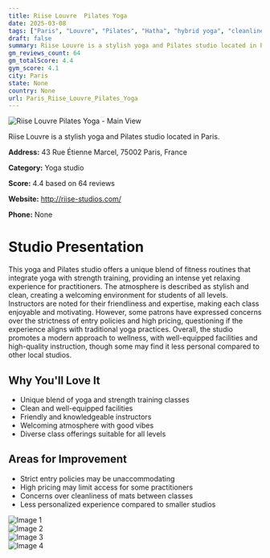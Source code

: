 ```yaml
---
title: Riise Louvre  Pilates Yoga
date: 2025-03-08
tags: ["Paris", "Louvre", "Pilates", "Hatha", "hybrid yoga", "cleanliness", "atmosphere", "Paris"]  
draft: false
summary: Riise Louvre is a stylish yoga and Pilates studio located in Paris.
gm_reviews_count: 64
gm_totalScore: 4.4
gym_score: 4.1
city: Paris
state: None
country: None
url: Paris_Riise_Louvre_Pilates_Yoga
---
```


<div className="aspect-[16/9] relative my-8">
  <img 
    src="https://lh5.googleusercontent.com/p/AF1QipNIOEA45apxu5f7W56Tvb83n8pblcVrTPpb4q6O=w1920-h1080-k-no"
    alt="Riise Louvre  Pilates Yoga - Main View"
    className="object-cover absolute inset-0 w-full h-full rounded-lg"
  />
</div>

Riise Louvre is a stylish yoga and Pilates studio located in Paris.

**Address:** 43 Rue Étienne Marcel, 75002 Paris, France

**Category:** Yoga studio

**Score:** 4.4 based on 64 reviews

**Website:** http://riise-studios.com/

**Phone:** None

# Studio Presentation

This yoga and Pilates studio offers a unique blend of fitness routines that integrate yoga with strength training, providing an intense yet relaxing experience for practitioners. The atmosphere is described as stylish and clean, creating a welcoming environment for students of all levels. Instructors are noted for their friendliness and expertise, making each class enjoyable and motivating. However, some patrons have expressed concerns over the strictness of entry policies and high pricing, questioning if the experience aligns with traditional yoga practices. Overall, the studio promotes a modern approach to wellness, with well-equipped facilities and high-quality instruction, though some may find it less personal compared to other local studios.



## Why You'll Love It

- Unique blend of yoga and strength training classes
- Clean and well-equipped facilities
- Friendly and knowledgeable instructors
- Welcoming atmosphere with good vibes
- Diverse class offerings suitable for all levels

## Areas for Improvement

- Strict entry policies may be unaccommodating
- High pricing may limit access for some practitioners
- Concerns over cleanliness of mats between classes
- Less personalized experience compared to smaller studios

<div className="grid grid-cols-1 xl:grid-cols-2 gap-4 my-8">
<div className="aspect-[4/3] relative"><img src="https://lh3.googleusercontent.com/p/AF1QipOA2v4jelcBdOK8LJ00RKCDQ-gFD24uCCLDm5Tc=w1920-h1080-k-no" alt="Image 1" className="object-cover absolute inset-0 w-full h-full rounded-lg" /></div>
<div className="aspect-[4/3] relative"><img src="https://lh5.googleusercontent.com/p/AF1QipOWtMNoNY6QlV3HIH7XFadIvGYYM3F4auJqjS7I=w1920-h1080-k-no" alt="Image 2" className="object-cover absolute inset-0 w-full h-full rounded-lg" /></div>
<div className="aspect-[4/3] relative"><img src="https://lh5.googleusercontent.com/p/AF1QipNIodvw0ZuvAqfZClT8ccqwpuUTCWbyiPAN5ed7=w1920-h1080-k-no" alt="Image 3" className="object-cover absolute inset-0 w-full h-full rounded-lg" /></div>
<div className="aspect-[4/3] relative"><img src="https://lh5.googleusercontent.com/p/AF1QipOo8oN3dZfln77ZOeSNJ1e1J6vi3vCCXJYCKHcU=w1920-h1080-k-no" alt="Image 4" className="object-cover absolute inset-0 w-full h-full rounded-lg" /></div>
</div>